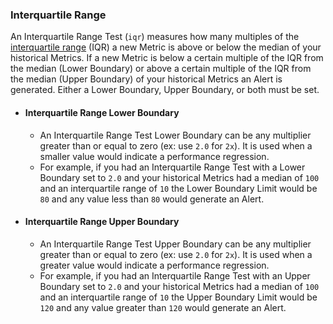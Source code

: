 ### Interquartile Range

An Interquartile Range Test (`iqr`) measures how many multiples of the [interquartile range](https://en.wikipedia.org/wiki/Interquartile_range) (IQR)
a new Metric is above or below the median of your historical Metrics.
If a new Metric is below a certain multiple of the IQR from the median (Lower Boundary)
or above a certain multiple of the IQR from the median (Upper Boundary) of your historical Metrics an Alert is generated.
Either a Lower Boundary, Upper Boundary, or both must be set.

- #### Interquartile Range Lower Boundary
  - An Interquartile Range Test Lower Boundary can be any multiplier greater than or equal to zero (ex: use `2.0` for `2x`).
It is used when a smaller value would indicate a performance regression.
  - For example, if you had an Interquartile Range Test with a Lower Boundary set to `2.0`
and your historical Metrics had a median of `100` and an interquartile range of `10`
the Lower Boundary Limit would be `80` and
any value less than `80` would generate an Alert.
- #### Interquartile Range Upper Boundary
  - An Interquartile Range Test Upper Boundary can be any multiplier greater than or equal to zero (ex: use `2.0` for `2x`).
It is used when a greater value would indicate a performance regression.
  - For example, if you had an Interquartile Range Test with an Upper Boundary set to `2.0`
and your historical Metrics had a median of `100` and an interquartile range of `10`
the Upper Boundary Limit would be `120` and
any value greater than `120` would generate an Alert.
